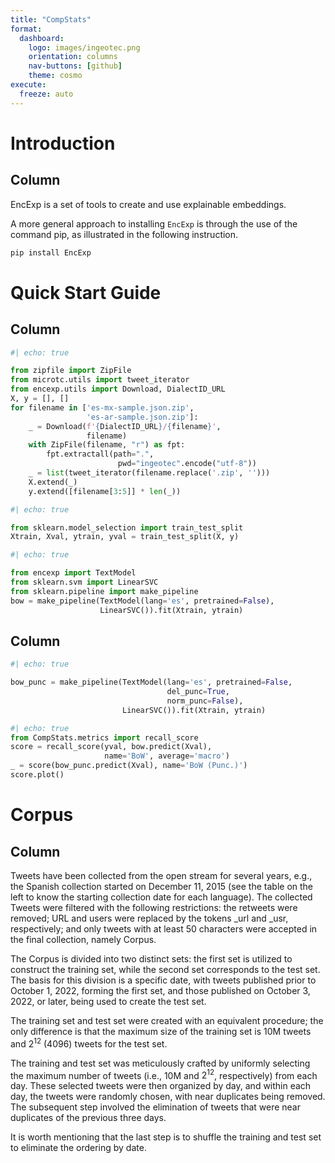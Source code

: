 ```yaml
--- 
title: "CompStats"
format: 
  dashboard:
    logo: images/ingeotec.png
    orientation: columns
    nav-buttons: [github]
    theme: cosmo
execute:
  freeze: auto    
---
```


# Introduction

## Column 

::: {.card title='Introduction' .flow}  
EncExp is a set of tools to create and use explainable embeddings.
:::

::: {.card title='Installing using pip' .flow} 
A more general approach to installing `EncExp` is through the use of the command pip, as illustrated in the following instruction.

```sh
pip install EncExp
```
::: 

# Quick Start Guide 

## Column

::: {.card title="Datasets" .flow} 
```python
#| echo: true

from zipfile import ZipFile
from microtc.utils import tweet_iterator
from encexp.utils import Download, DialectID_URL
X, y = [], []
for filename in ['es-mx-sample.json.zip',
                 'es-ar-sample.json.zip']:
    _ = Download(f'{DialectID_URL}/{filename}',
                 filename)
    with ZipFile(filename, "r") as fpt:
        fpt.extractall(path=".",
                        pwd="ingeotec".encode("utf-8"))
    _ = list(tweet_iterator(filename.replace('.zip', '')))
    X.extend(_)
    y.extend([filename[3:5]] * len(_))
```
:::

::: {.card title="Training and Validation sets" .flow}
```python
#| echo: true

from sklearn.model_selection import train_test_split
Xtrain, Xval, ytrain, yval = train_test_split(X, y)
```
:::

::: {.card title="BoW" .flow} 
```python
#| echo: true

from encexp import TextModel
from sklearn.svm import LinearSVC
from sklearn.pipeline import make_pipeline
bow = make_pipeline(TextModel(lang='es', pretrained=False),
                    LinearSVC()).fit(Xtrain, ytrain)
```
:::

## Column 

::: {.card title="BoW (Punc.)" .flow}
```python
#| echo: true

bow_punc = make_pipeline(TextModel(lang='es', pretrained=False,
                                   del_punc=True,
                                   norm_punc=False),
                         LinearSVC()).fit(Xtrain, ytrain)
```
:::

::: {.card title="Performance" .flow}
```python
#| echo: true
from CompStats.metrics import recall_score
score = recall_score(yval, bow.predict(Xval),
                     name='BoW', average='macro')
_ = score(bow_punc.predict(Xval), name='BoW (Punc.)')
score.plot()
```
:::

# Corpus 

## Column 

::: {.card title="Description"}
Tweets have been collected from the open stream for several years, e.g., the Spanish collection started on December 11, 2015 (see the table on the left to know the starting collection date for each language). The collected Tweets were filtered with the following restrictions: the retweets were removed; URL and users were replaced by the tokens _url and _usr, respectively; and only tweets with at least 50 characters were accepted in the final collection, namely Corpus. 

The Corpus is divided into two distinct sets: the first set is utilized to construct the training set, while the second set corresponds to the test set. The basis for this division is a specific date, with tweets published prior to October 1, 2022, forming the first set, and those published on October 3, 2022, or later, being used to create the test set. 

The training set and test set were created with an equivalent procedure; the only difference is that the maximum size of the training set is 10M tweets and $2^{12}$ (4096) tweets for the test set.

The training and test set was meticulously crafted by uniformly selecting the maximum number of tweets (i.e., 10M and $2^{12}$, respectively) from each day. These selected tweets were then organized by day, and within each day, the tweets were randomly chosen, with near duplicates being removed. The subsequent step involved the elimination of tweets that were near duplicates of the previous three days.

It is worth mentioning that the last step is to shuffle the training and test set to eliminate the ordering by date. 
:::